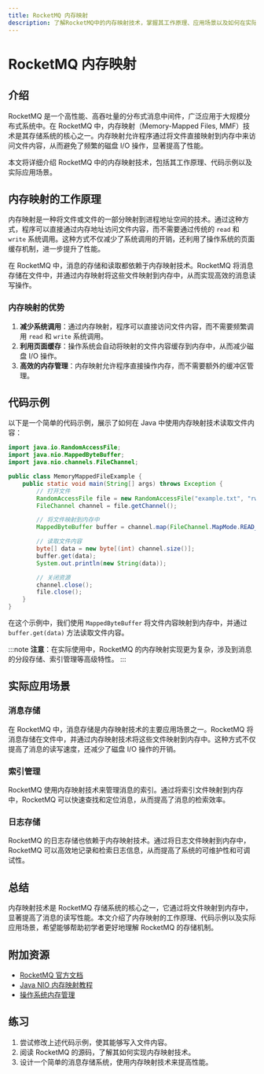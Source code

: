 ```yaml
---
title: RocketMQ 内存映射
description: 了解RocketMQ中的内存映射技术，掌握其工作原理、应用场景以及如何在实际项目中高效使用。
---
```


# RocketMQ 内存映射

## 介绍

RocketMQ 是一个高性能、高吞吐量的分布式消息中间件，广泛应用于大规模分布式系统中。在 RocketMQ 中，内存映射（Memory-Mapped Files, MMF）技术是其存储系统的核心之一。内存映射允许程序通过将文件直接映射到内存中来访问文件内容，从而避免了频繁的磁盘 I/O 操作，显著提高了性能。

本文将详细介绍 RocketMQ 中的内存映射技术，包括其工作原理、代码示例以及实际应用场景。

## 内存映射的工作原理

内存映射是一种将文件或文件的一部分映射到进程地址空间的技术。通过这种方式，程序可以直接通过内存地址访问文件内容，而不需要通过传统的 `read` 和 `write` 系统调用。这种方式不仅减少了系统调用的开销，还利用了操作系统的页面缓存机制，进一步提升了性能。

在 RocketMQ 中，消息的存储和读取都依赖于内存映射技术。RocketMQ 将消息存储在文件中，并通过内存映射将这些文件映射到内存中，从而实现高效的消息读写操作。

### 内存映射的优势

1. **减少系统调用**：通过内存映射，程序可以直接访问文件内容，而不需要频繁调用 `read` 和 `write` 系统调用。
2. **利用页面缓存**：操作系统会自动将映射的文件内容缓存到内存中，从而减少磁盘 I/O 操作。
3. **高效的内存管理**：内存映射允许程序直接操作内存，而不需要额外的缓冲区管理。

## 代码示例

以下是一个简单的代码示例，展示了如何在 Java 中使用内存映射技术读取文件内容：

```java
import java.io.RandomAccessFile;
import java.nio.MappedByteBuffer;
import java.nio.channels.FileChannel;

public class MemoryMappedFileExample {
    public static void main(String[] args) throws Exception {
        // 打开文件
        RandomAccessFile file = new RandomAccessFile("example.txt", "rw");
        FileChannel channel = file.getChannel();

        // 将文件映射到内存中
        MappedByteBuffer buffer = channel.map(FileChannel.MapMode.READ_WRITE, 0, channel.size());

        // 读取文件内容
        byte[] data = new byte[(int) channel.size()];
        buffer.get(data);
        System.out.println(new String(data));

        // 关闭资源
        channel.close();
        file.close();
    }
}
```

在这个示例中，我们使用 `MappedByteBuffer` 将文件内容映射到内存中，并通过 `buffer.get(data)` 方法读取文件内容。

:::note
**注意**：在实际使用中，RocketMQ 的内存映射实现更为复杂，涉及到消息的分段存储、索引管理等高级特性。
:::

## 实际应用场景

### 消息存储

在 RocketMQ 中，消息存储是内存映射技术的主要应用场景之一。RocketMQ 将消息存储在文件中，并通过内存映射技术将这些文件映射到内存中。这种方式不仅提高了消息的读写速度，还减少了磁盘 I/O 操作的开销。

### 索引管理

RocketMQ 使用内存映射技术来管理消息的索引。通过将索引文件映射到内存中，RocketMQ 可以快速查找和定位消息，从而提高了消息的检索效率。

### 日志存储

RocketMQ 的日志存储也依赖于内存映射技术。通过将日志文件映射到内存中，RocketMQ 可以高效地记录和检索日志信息，从而提高了系统的可维护性和可调试性。

## 总结

内存映射技术是 RocketMQ 存储系统的核心之一，它通过将文件映射到内存中，显著提高了消息的读写性能。本文介绍了内存映射的工作原理、代码示例以及实际应用场景，希望能够帮助初学者更好地理解 RocketMQ 的存储机制。

## 附加资源

- [RocketMQ 官方文档](https://rocketmq.apache.org/docs/)
- [Java NIO 内存映射教程](https://docs.oracle.com/javase/8/docs/api/java/nio/MappedByteBuffer.html)
- [操作系统内存管理](https://en.wikipedia.org/wiki/Memory-mapped_file)

## 练习

1. 尝试修改上述代码示例，使其能够写入文件内容。
2. 阅读 RocketMQ 的源码，了解其如何实现内存映射技术。
3. 设计一个简单的消息存储系统，使用内存映射技术来提高性能。
